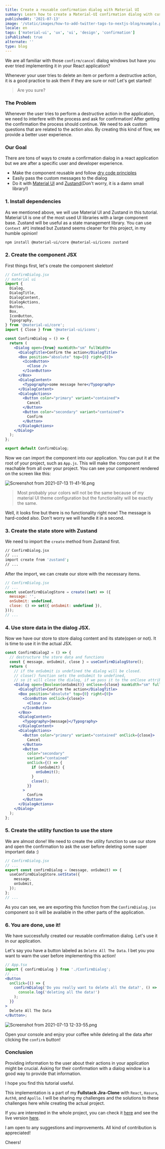 ```yaml
---
title: Create a reusable confirmation dialog with Material UI
summary: Learn how to create a Material-UI confirmation dialog with custom messages passed to it.
publishedAt: '2021-07-13'
image: '/static/images/how-to-add-twitter-tags-to-nextjs-blog/example.png'
locale: en
tags: ['material-ui', 'ux', 'ui', 'design', 'confirmation']
isPublished: true
alternate: ''
type: blog
---
```


We are all familiar with those `confirm/cancel` dialog windows but have you ever tried implementing it in your React application?

Whenever your user tries to delete an item or perform a destructive action, it is a good practice to ask them if they are sure or not! Let's get started!

> Are you sure?

### The Problem

Whenever the user tries to perform a destructive action in the application, we need to interfere with the process and ask for confirmation! After getting the confirmation the process should continue. We need to ask custom questions that are related to the action also. By creating this kind of flow, we provide a better user experience.

### Our Goal

There are tons of ways to create a confirmation dialog in a react application but we are after a specific user and developer experience.

- Make the component reusable and follow [dry code principles](https://en.wikipedia.org/wiki/Don%27t_repeat_yourself#:~:text=The%20DRY%20principle%20is%20stated,authoritative%20representation%20within%20a%20system%22.&text=When%20the%20DRY%20principle%20is,in%20other%20logically%20unrelated%20elements.)
- Easily pass the custom messages to the dialog
- Do it with [Material UI](https://material-ui.com/) and [Zustand](https://github.com/pmndrs/zustand)(Don't worry, it is a damn small library!)

### 1. Install dependencies

As we mentioned above, we will use Material UI and Zustand in this tutorial. Material UI is one of the most used UI libraries with a large component base. Zustand will be useful as a state management library. You can use `Context API` instead but Zustand seems cleaner for this project, in my humble opinion!

```bash
npm install @material-ui/core @material-ui/icons zustand
```

### 2. Create the component JSX

First things first, let's create the component skeleton!

```jsx
// ConfirmDialog.jsx
// material ui
import {
  Dialog,
  DialogTitle,
  DialogContent,
  DialogActions,
  Button,
  Box,
  IconButton,
  Typography,
} from '@material-ui/core';
import { Close } from '@material-ui/icons';

const ConfirmDialog = () => {
  return (
    <Dialog open={true} maxWidth="sm" fullWidth>
      <DialogTitle>Confirm the action</DialogTitle>
      <Box position="absolute" top={0} right={0}>
        <IconButton>
          <Close />
        </IconButton>
      </Box>
      <DialogContent>
        <Typography>some message here</Typography>
      </DialogContent>
      <DialogActions>
        <Button color="primary" variant="contained">
          Cancel
        </Button>
        <Button color="secondary" variant="contained">
          Confirm
        </Button>
      </DialogActions>
    </Dialog>
  );
};

export default ConfirmDialog;
```

Now we can import the component into our application. You can put it at the root of your project, such as `App.js`. This will make the component reachable from all over your project. You can see your component rendered on the screen like this:

![Screenshot from 2021-07-13 11-41-16.png](./confirmation-box-initial.png)

> Most probably your colors will not be the same because of my material UI theme configuration but the functionality will be exactly the same.

Well, it looks fine but there is no functionality right now! The message is hard-coded also. Don't worry we will handle it in a second.

### 3. Create the state store with Zustand

We need to import the `create` method from Zustand first.

```bash
// ConfirmDialog.jsx
// ...
import create from 'zustand';
// ...
```

After the import, we can create our store with the necessary items.

```jsx
// ConfirmDialog.jsx
// ...
const useConfirmDialogStore = create((set) => ({
  message: '',
  onSubmit: undefined,
  close: () => set({ onSubmit: undefined }),
}));
// ...
```

### 4. Use store data in the dialog JSX.

Now we have our store to store dialog content and its state(open or not). It is time to use it in the actual JSX.

```jsx
const ConfirmDialog2 = () => {
  // destructure the store data and functions
  const { message, onSubmit, close } = useConfirmDialogStore();
  return (
    // if the onSubmit is undefined the dialog will be closed.
    // close() function sets the onSubmit to undefined,
    // so it will close the dialog, if we pass it to the onClose attribute.
    <Dialog open={Boolean(onSubmit)} onClose={close} maxWidth="sm" fullWidth>
      <DialogTitle>Confirm the action</DialogTitle>
      <Box position="absolute" top={0} right={0}>
        <IconButton onClick={close}>
          <Close />
        </IconButton>
      </Box>
      <DialogContent>
        <Typography>{message}</Typography>
      </DialogContent>
      <DialogActions>
        <Button color="primary" variant="contained" onClick={close}>
          Cancel
        </Button>
        <Button
          color="secondary"
          variant="contained"
          onClick={() => {
            if (onSubmit) {
              onSubmit();
            }
            close();
          }}
        >
          Confirm
        </Button>
      </DialogActions>
    </Dialog>
  );
};
```

### 5. Create the utility function to use the store

We are almost done! We need to create the utility function to use our store and open the confirmation to ask the user before deleting some super important data :)

```jsx
// ConfirmDialog.jsx
// ...
export const confirmDialog = (message, onSubmit) => {
  useConfirmDialogStore.setState({
    message,
    onSubmit,
  });
};
// ...
```

As you can see, we are exporting this function from the `ConfirmDialog.jsx` component so it will be available in the other parts of the application.

### 6. You are done, use it!

We have successfully created our reusable confirmation dialog. Let's use it in our application.

Let's say you have a button labeled as `Delete All The Data`. I bet you you want to warn the user before implementing this action!

```jsx
// App.tsx
import { confirmDialog } from './ConfirmDialog';
// ...
<Button
  onClick={() => {
    confirmDialog('Do you really want to delete all the data?', () =>
      console.log('deleting all the data!')
    );
  }}
>
  Delete All The Data
</Button>;
```

![Screenshot from 2021-07-13 12-33-55.png](./confirmation-box-with-message.png)

Open your console and enjoy your coffee while deleting all the data after clicking the `confirm` button!

### Conclusion

Providing information to the user about their actions in your application might be crucial. Asking for their confirmation with a dialog window is a good way to provide that information.

I hope you find this tutorial useful.

This implementation is a part of my **Fullstack Jira-Clone** with `React`, `Hasura`, `Auth0`, and `Apollo`. I will be sharing my challenges and the solutions to these challenges here while creating the actual project.

If you are interested in the whole project, you can check it [here](https://github.com/uguremirmustafa/jira-clone) and see the live version [here](https://jira-clone-devugur.vercel.app).

I am open to any suggestions and improvements. All kind of contribution is appreciated!

Cheers!
